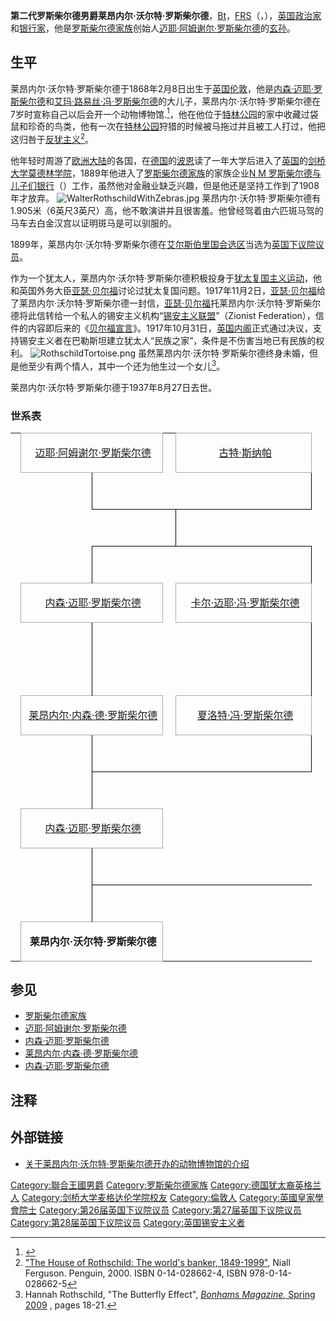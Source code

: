 {{noteTA
|1=zh-cn:罗斯柴尔德;zh-sg:罗斯柴尔德;zh-hk:羅富齊;zh-mo:羅富齊;zh-tw:羅特希爾德;
}}
{{Infobox person
|name             = 罗斯柴尔德勳爵
|image            = Walter_Rothschild.jpg
|imagesize = 200px
|type = [[政治家|政治家]]、银行家
|birthdate  = {{birth date|1868|2|8}}
|birthplace = [[英国|英国]][[倫敦|倫敦]]
|date_of_death  = {{death date|1937|8|27}}
|place_of_death = [[英国|英国]][[赫特福德郡|赫特福德郡]]{{link-en|特林 (英國)|Tring|特林}}
|nationality = {{UK}}
|parents = 
|spouse= 
|children= 
|religion= 
|notable_works=
}}
'''第二代罗斯柴尔德男爵莱昂内尔·沃尔特·罗斯柴尔德'''，[[從男爵|Bt]]，[[皇家學會院士|FRS]]（{{lang-en|Lionel Walter Rothschild, 2nd Baron Rothschild}}，{{bd|1868年|2月8日|1937年|8月27日||catIdx=Rothschild, Walter 2nd Baron Rothschild}}），[[英国|英国]][[政治家|政治家]]和[[银行|银行家]]，他是[[罗斯柴尔德家族|罗斯柴尔德家族]]创始人[[迈耶·阿姆谢尔·罗斯柴尔德|迈耶·阿姆谢尔·罗斯柴尔德]]的[[玄孙|玄孙]]。

==生平==
莱昂内尔·沃尔特·罗斯柴尔德于1868年2月8日出生于[[英国|英国]][[伦敦|伦敦]]，他是[[内森·迈耶·罗斯柴尔德_(1840年)|内森·迈耶·罗斯柴尔德]]和[[艾玛·路易丝·冯·罗斯柴尔德|艾玛·路易丝·冯·罗斯柴尔德]]的大儿子，莱昂内尔·沃尔特·罗斯柴尔德在7岁时宣称自己以后会开一个动物博物馆.<ref name=autogenerated1>{{Cite web |url=http://www.haaretz.com/hasen/spages/939187.html |title=Pen Ultimate / Sticking my neck out - Haaretz - Israel News<!-- Bot generated title --> |accessdate=2013-11-30 |archive-date=2020-04-07 |archive-url=https://web.archive.org/web/20200407072525/https://www.haaretz.com/hasen/spages/939187.html |dead-url=no }}</ref>，他在他位于[[特林公园|特林公园]]的家中收藏过袋鼠和珍奇的鸟类，他有一次在[[特林公园|特林公园]]狩猎的时候被马拖过并且被工人打过，他把这归咎于[[反犹主义|反犹主义]]<ref>[http://books.google.com/books?id=orSqdFRW158C&dq "The House of Rothschild: The world's banker, 1849-1999"], Niall Ferguson. Penguin, 2000. ISBN 0-14-028662-4, ISBN 978-0-14-028662-5</ref>。

他年轻时周游了[[欧洲大陆|欧洲大陆]]的各国，在[[德国|德国]]的[[波恩|波恩]]读了一年大学后进入了[[英国|英国]]的[[剑桥大学莫德林学院|剑桥大学莫德林学院]]，1889年他进入了[[罗斯柴尔德家族|罗斯柴尔德家族]]的家族企业[[N_M_罗斯柴尔德与儿子们银行|N M 罗斯柴尔德与儿子们银行]]（{{lang-en|N M Rothschild & Sons}}）工作，虽然他对金融业缺乏兴趣，但是他还是坚持工作到了1908年才放弃。
[[File:WalterRothschildWithZebras.jpg|thumb]]
莱昂内尔·沃尔特·罗斯柴尔德有1.905米（6英尺3英尺）高，他不敢演讲并且很害羞。他曾经驾着由六匹斑马驾的马车去白金汉宫以证明斑马是可以驯服的。

1899年，莱昂内尔·沃尔特·罗斯柴尔德在[[艾尔斯伯里_(英国国会选区)|艾尔斯伯里国会选区]]当选为[[英国下议院|英国下议院议员]]。

作为一个犹太人，莱昂内尔·沃尔特·罗斯柴尔德积极投身于[[犹太复国主义运动|犹太复国主义运动]]，他和英国外务大臣[[亚瑟·贝尔福|亚瑟·贝尔福]]讨论过犹太复国问题。1917年11月2日，[[亚瑟·贝尔福|亚瑟·贝尔福]]给了莱昂内尔·沃尔特·罗斯柴尔德一封信，[[亚瑟·贝尔福|亚瑟·贝尔福]]托莱昂内尔·沃尔特·罗斯柴尔德将此信转给一个私人的锡安主义机构“[[锡安主义联盟|锡安主义联盟]]”（Zionist Federation），信件的内容即后来的《[[贝尔福宣言|贝尔福宣言]]》。1917年10月31日，[[英国内阁|英国内阁]]正式通过决议，支持锡安主义者在巴勒斯坦建立犹太人“民族之家”，条件是不伤害当地已有民族的权利。
[[File:RothschildTortoise.png|thumb]]
虽然莱昂内尔·沃尔特·罗斯柴尔德终身未婚，但是他至少有两个情人，其中一个还为他生过一个女儿<ref>Hannah Rothschild, "The Butterfly Effect", [http://www.bonhams.com/cgi-bin/public.sh/pubweb/publicSite.r?sContinent=EUR&screen=magazine18 ''Bonhams Magazine'', Spring 2009] {{Wayback|url=http://www.bonhams.com/cgi-bin/public.sh/pubweb/publicSite.r?sContinent=EUR&screen=magazine18 |date=20091110174900 }}, pages 18-21.</ref>。

莱昂内尔·沃尔特·罗斯柴尔德于1937年8月27日去世。

===世系表===
{| border=0 cellpadding=0 cellspacing=0 style="font-size:10.5pt; margin:1em 2em 1em 1em;"
|-
| height=15|
| colspan="2" align="center" style="border:1px solid #aaa;" bgcolor="#f9f9f9" width=200| [[迈耶·阿姆谢尔·罗斯柴尔德|迈耶·阿姆谢尔·罗斯柴尔德]]
| colspan="1" | 
| colspan="2" align="center" style="border:1px solid #aaa;" bgcolor="#f9f9f9" width=200| [[古特·斯纳帕|古特·斯纳帕]]
| colspan="3" | 
|-
| height=10|
|style="border-width:0 1px 0 0; border-style: solid;border-color:black;"| 
|style="border-width:0 0px 1px 0; border-style: solid;border-color:black;"| 
|style="border-width:0 0px 1px 0; border-style: solid;border-color:black;"| 
|style="border-width:0 1px 1px 0; border-style: solid;border-color:black;"|  
|-
| height=10|
|
|
|style="border-width:0 1px 0px 0; border-style: solid;border-color:black;"| 
|-
| height=10|
|style="border-width:0px 1px 0 0; border-style: solid;border-color:black;"| 
|style="border-width:1px 0px 0 0; border-style: solid;border-color:black;"| 
|style="border-width:1px 0px 0 0; border-style: solid;border-color:black;"| 
|style="border-width:1px 1px 0 0px; border-style: solid;border-color:black;"| 
| 
| 
|-
| height=15|
| colspan="2" align="center" style="border:1px solid #aaa;" bgcolor="#f9f9f9"| [[内森·迈耶·罗斯柴尔德|内森·迈耶·罗斯柴尔德]]
| colspan="1" | 
| colspan="2" align="center" style="border:1px solid #aaa;" bgcolor="#f9f9f9"| [[卡尔·迈耶·冯·罗斯柴尔德|卡尔·迈耶·冯·罗斯柴尔德]]
| colspan="1" | 
| colspan="1" | 
| colspan="1" | 
|-
| height=10|
| style="border-width:0 1px 0 0; border-style: solid;border-color:black;"| 
|
|
| style="border-width:0 1px 0 0; border-style: solid;border-color:black;"| 
|-
| height=10|
|colspan="1" style="border-width:0px 1px 0px 0px; border-style: solid;border-color:black;"| 
|colspan="1" style="border-width:0px 0px 0px 0px; border-style: solid;border-color:black;"| 
|colspan="1" style="border-width:0px 0px 0px 0px; border-style: solid;border-color:black;"| 
|colspan="1" style="border-width:0px 1px 0px 0px; border-style: solid;border-color:black;"| 
|colspan="1" style="border-width:1px 0px 0px 0px; border-style: solid;border-color:black;"| 
|colspan="1" style="border-width:1px 0px 0px 0px; border-style: solid;border-color:black;"| 
|colspan="1" style="border-width:1px 1px 0px 0px; border-style: solid;border-color:black;"| 
|colspan="1" style="border-width:0px 0px 0px 0px; border-style: solid;border-color:black;"| 
|-
| height=15|
|colspan="2" align="center" style="border:1px solid #aaa;" bgcolor="#f9f9f9"| [[莱昂内尔·内森·德·罗斯柴尔德_(1808年)|莱昂内尔·内森·德·罗斯柴尔德]]
|colspan="1" | 
|colspan="2" align="center" style="border:1px solid #aaa;" bgcolor="#f9f9f9"| [[夏洛特·冯·罗斯柴尔德|夏洛特·冯·罗斯柴尔德]]
|colspan="1" | 
|colspan="2" align="center" style="border:1px solid #aaa;" bgcolor="#f9f9f9" width=200| [[迈耶·卡尔·冯·罗斯柴尔德|迈耶·卡尔·冯·罗斯柴尔德]]
|-
| height=10|
| style="border-width:0 1px 0 0; border-style: solid;border-color:black;"| 
|
|
| style="border-width:0 1px 0 0; border-style: solid;border-color:black;"| 
|
|
| style="border-width:0 1px 0 0; border-style: solid;border-color:black;"| 
|-
| height=10|
|style="border-width:0px 1px 0 0; border-style: solid;border-color:black;"| 
|style="border-width:1px 0px 0 0; border-style: solid;border-color:black;"| 
|style="border-width:1px 0px 0 0; border-style: solid;border-color:black;"| 
|style="border-width:1px 0px 0 0; border-style: solid;border-color:black;"| 
|style="border-width:0px 0px 0 0; border-style: solid;border-color:black;"| 
|
| style="border-width:0 1px 0 0; border-style: solid;border-color:black;"| 

|-
| height=15|
| colspan="2" align="center" style="border:1px solid #aaa;" bgcolor="#f9f9f9"| [[内森·迈耶·罗斯柴尔德_(1840年)|内森·迈耶·罗斯柴尔德]]
|
|
|
|
| colspan="2" align="center" style="border:1px solid #aaa;" bgcolor="#f9f9f9"| [[艾玛·路易丝·冯·罗斯柴尔德|艾玛·路易丝·冯·罗斯柴尔德]]
|-
| height=10|
| style="border-width:0 1px 0 0; border-style: solid;border-color:black;"| 
|
|
|
|
|
| style="border-width:0 1px 0px 0; border-style: solid; border-color:black;"| 
|-
| height=10|
|style="border-width:0px 1px 0 0; border-style: solid;border-color:black;"| 
|style="border-width:1px 0px 0 0; border-style: solid;border-color:black;"| 
|style="border-width:1px 0px 0 0; border-style: solid;border-color:black;"| 
|style="border-width:1px 0px 0 0; border-style: solid;border-color:black;"| 
|style="border-width:1px 0px 0 0; border-style: solid;border-color:black;"| 
|style="border-width:1px 0px 0 0; border-style: solid;border-color:black;"| 
|style="border-width:1px 0px 0 0; border-style: solid;border-color:black;"| 
|-
| height=15|
| colspan="2" align="center" style="border:1px solid #aaa;" bgcolor="#f9f9f9"| '''莱昂内尔·沃尔特·罗斯柴尔德'''
|}

==参见==
*[[罗斯柴尔德家族|罗斯柴尔德家族]]
*[[迈耶·阿姆谢尔·罗斯柴尔德|迈耶·阿姆谢尔·罗斯柴尔德]]
*[[内森·迈耶·罗斯柴尔德|内森·迈耶·罗斯柴尔德]]
*[[莱昂内尔·内森·德·罗斯柴尔德_(1808年)|莱昂内尔·内森·德·罗斯柴尔德]]
*[[内森·迈耶·罗斯柴尔德_(1840年)|内森·迈耶·罗斯柴尔德]]

== 注释 ==
<div style="font-size: 10.5pt; line-height:190%">
<references />
</div>

== 外部链接 ==
*{{en icon}}[http://www.nhm.ac.uk/museum/tring/ 关于莱昂内尔·沃尔特·罗斯柴尔德开办的动物博物馆的介绍] {{Wayback|url=http://www.nhm.ac.uk/museum/tring/ |date=20141114233102 }}

{{start box}}
{{s-gov}}
{{s-before|[[费迪南德·詹姆斯·冯·罗斯柴尔德|费迪南德·詹姆斯·冯·罗斯柴尔德]]}}
{{s-title|[[艾尔斯伯里_(英国国会选区)|艾尔斯伯里国会选区]]的[[英国下议院|英国下议院议员]]|1899年—1910年}}
{{s-after|[[莱昂内尔·内森·德·罗斯柴尔德_(1882年)|莱昂内尔·内森·德·罗斯柴尔德]]}}
{{end box}}
{{羅特希爾德男爵}}
{{Authority control}}

{{DEFAULTSORT:Rothschild, Walter 2nd Baron Rothschild}}
[[Category:聯合王國男爵|Category:聯合王國男爵]]
[[Category:罗斯柴尔德家族|Category:罗斯柴尔德家族]]
[[Category:德国犹太裔英格兰人|Category:德国犹太裔英格兰人]]
[[Category:剑桥大学麦格达伦学院校友|Category:剑桥大学麦格达伦学院校友]]
[[Category:倫敦人|Category:倫敦人]]
[[Category:英國皇家學會院士|Category:英國皇家學會院士]]
[[Category:第26届英国下议院议员|Category:第26届英国下议院议员]]
[[Category:第27届英国下议院议员|Category:第27届英国下议院议员]]
[[Category:第28届英国下议院议员|Category:第28届英国下议院议员]]
[[Category:英国锡安主义者|Category:英国锡安主义者]]